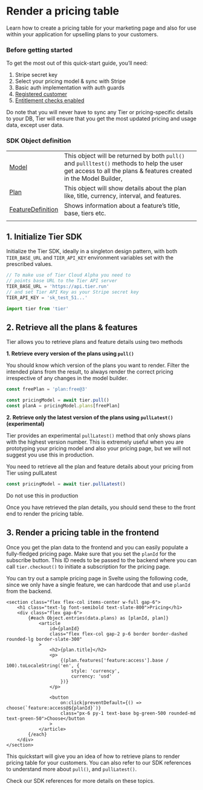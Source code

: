 # Render a pricing table

Learn how to create a pricing table for your marketing page and also for use within your application for upselling plans to your customers.

### Before getting started

To get the most out of this quick-start guide, you’ll need:

1. Stripe secret key
2. Select your pricing model & sync with Stripe
3. Basic auth implementation with auth guards
4. [Registered customer](/docs/quickstarts/register-customer)
5. [Entitlement checks enabled](/docs/quickstarts/check-feature-access)

<Banner>
Do note that you will never have to sync any Tier or pricing-specific details to your DB, Tier will ensure that you get the most updated pricing and usage data, except user data.

</Banner>

### SDK Object definition

|                                                                                                 |                                                                                                                                                               |
| ----------------------------------------------------------------------------------------------- | ------------------------------------------------------------------------------------------------------------------------------------------------------------- |
| [Model](https://tierrun.github.io/node-sdk/interfaces/types.Model.html)                         | This object will be returned by both `pull()` and `pullltest()` methods to help the user get access to all the plans & features created in the Model Builder, |
| [Plan](https://tierrun.github.io/node-sdk/interfaces/types.Plan.html)                           | This object will show details about the plan like, title, currency, interval, and features.                                                                   |
| [FeatureDefinition](https://tierrun.github.io/node-sdk/interfaces/types.FeatureDefinition.html) | Shows information about a feature’s title, base, tiers etc.                                                                                                   |
|                                                                                                 |                                                                                                                                                               |

## 1. Initialize Tier SDK

Initialize the Tier SDK, ideally in a singleton design pattern, with both `TIER_BASE_URL` and `TIER_API_KEY` environment variables set with the prescribed values.

```js
// To make use of Tier Cloud Alpha you need to
// points base URL to the Tier API server
TIER_BASE_URL = 'https://api.tier.run'
// and set Tier API Key as your Stripe secret key
TIER_API_KEY = 'sk_test_51...'
```

<CodeGroup title="Initialize Tier">

```js
import tier from 'tier'
```

</CodeGroup>

## 2. Retrieve all the plans & features

Tier allows you to retrieve plans and feature details using two methods

**1. Retrieve every version of the plans using `pull()`**

You should know which version of the plans you want to render. Filter the intended plans from the result, to always render the correct pricing irrespective of any changes in the model builder.

<CodeGroup title="Retrieve all plans">

```js
const freePlan = 'plan:free@3'

const pricingModel = await tier.pull()
const planA = pricingModel.plans[freePlan]
```

</CodeGroup>

**2. Retrieve only the latest version of the plans using `pullLatest()` (experimental)**

Tier provides an experimental `pullLatest()` method that only shows plans with the highest version number. This is extremely useful when you are prototyping your pricing model and also your pricing page, but we will not suggest you use this in production.

You need to retrieve all the plan and feature details about your pricing from Tier using pullLatest

<CodeGroup title="Retrieve all latest plans">

```js
const pricingModel = await tier.pullLatest()
```

</CodeGroup>

<Banner>
Do not use this in production

</Banner>

Once you have retrieved the plan details, you should send these to the front end to render the pricing table.

## 3. Render a pricing table in the frontend

Once you get the plan data to the frontend and you can easily populate a fully-fledged pricing page. Make sure that you set the `planId` for the subscribe button. This ID needs to be passed to the backend where you can call `tier.checkout()` to initiate a subscription for the pricing page.

You can try out a sample pricing page in Svelte using the following code, since we only have a single feature, we can hardcode that and use `planId` from the backend.

<CodeGroup title="Render pricing table">

```svelte
<section class="flex flex-col items-center w-full gap-6">
	<h1 class="text-lg font-semibold text-slate-800">Pricing</h1>
	<div class="flex gap-6">
		{#each Object.entries(data.plans) as [planId, plan]}
			<article
				id={planId}
				class="flex flex-col gap-2 p-6 border border-dashed rounded-lg border-slate-300"
			>
				<h2>{plan.title}</h2>
				<p>
					{(plan.features['feature:access'].base / 100).toLocaleString('en', {
						style: 'currency',
						currency: 'usd'
					})}
				</p>

				<button
					on:click|preventDefault={() => choose(`feature:access@${planId}`)}
					class="px-6 py-1 text-base bg-green-500 rounded-md text-green-50">Choose</button
				>
			</article>
		{/each}
	</div>
</section>
```

</CodeGroup>

This quickstart will give you an idea of how to retrieve plans to render pricing table for your customers. You can also refer to our SDK references to understand more about `pull()`, and `pullLatest()`.

<Banner>
Check our SDK references for more details on these topics.

</Banner>
